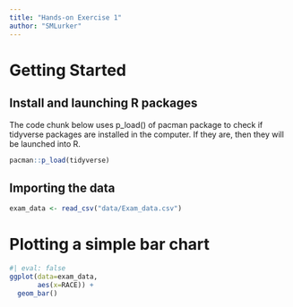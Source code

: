 ```yaml
---
title: "Hands-on Exercise 1"
author: "SMLurker"
---
```


# Getting Started

## Install and launching R packages

The code chunk below uses p_load() of pacman package to check if tidyverse packages are installed in the computer. If they are, then they will be launched into R.

```r
pacman::p_load(tidyverse)

```

## Importing the data

```r
exam_data <- read_csv("data/Exam_data.csv")

```

# Plotting a simple bar chart

```r
#| eval: false
ggplot(data=exam_data,
       aes(x=RACE)) +
  geom_bar()
```
